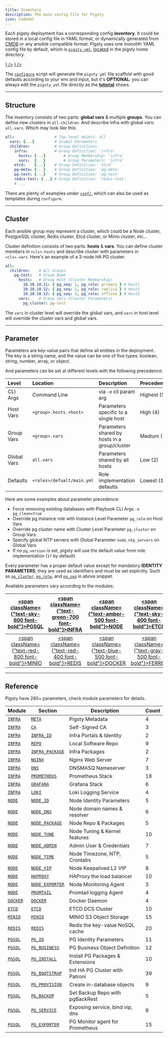 ```yaml
---
title: Inventory
description: The main config file for Pigsty
icon: CodeXml
---
```



Each pigsty deployment has a corresponding config **inventory**.
It could be stored in a local config file in YAML format, or dynamically generated from [CMDB](https://docs.ansible.com/ansible/2.9/user_guide/intro_dynamic_inventory.html) or any ansible compatible format.
Pigsty uses one monolith YAML config file by default, which is [`pigsty.yml`](https://github.com/pgsty/pigsty/blob/main/pigsty.yml), [located](https://github.com/pgsty/pigsty/blob/main/ansible.cfg#L3) in the pigsty home directory.

<Files>
    <Folder name="pigsty" defaultOpen>
        <a href={"https://github.com/pgsty/pigsty/blob/main/pigsty.yml"}><File name="pigsty.yml" icon={<FileCode className="text-blue-500" />} /></a>
        <a href={"https://github.com/pgsty/pigsty/blob/main/ansible.cfg"}><File name="ansible.cfg"  icon={<FileCode className="text-orange-400" />} /></a>
    </Folder>
</Files>

The [`configure`](/docs/config/configure) script will generate the `pigsty.yml` file scaffold with good defaults according to your env and input,
but it's **OPTIONAL**: you can always edit the `pigsty.yml` file directly as the [**tutorial**](/docs/config/tutorial) shows.


--------

## Structure

The inventory consists of two parts: **global vars**  & multiple **groups**. You can define new clusters in `all.children`.
And describe infra with global vars: `all.vars`. Which may look like this:

```yaml
all:                  # Top-level object: all
  vars: {...}         # Global Parameters
  children:           # Group Definitions
    infra:            # Group Definition: 'infra'
      hosts: {...}        # Group Membership: 'infra'
      vars:  {...}        # Group Parameters: 'infra'
    etcd:    {...}    # Group Definition: 'etcd'
    pg-meta: {...}    # Group Definition: 'pg-meta'
    pg-test: {...}    # Group Definition: 'pg-test'
    redis-test: {...} # Group Definition: 'redis-test'
    # ...
```

There are plenty of examples under [`conf/`](https://github.com/pgsty/pigsty/blob/main/conf/README.md), which can also be used as templates during `configure`.

------

## Cluster

Each ansible group may represent a cluster, which could be a Node cluster, PostgreSQL cluster, Redis cluster, Etcd cluster, or Minio cluster, etc…

Cluster definition consists of two parts: **hosts** & **vars**.
You can define cluster members in `<cls>.hosts` and describe cluster with parameters in `<cls>.vars`.
Here's an example of a 3-node HA PG cluster:

```yaml
all:
  children:    # All Groups
    pg-test:   # Group Name
      hosts:   # Group Host (Cluster Membership)
        10.10.10.11: { pg_seq: 1, pg_role: primary } # Host1
        10.10.10.12: { pg_seq: 2, pg_role: replica } # Host2
        10.10.10.13: { pg_seq: 3, pg_role: offline } # Host3
      vars:    # Group Vars (Cluster Parameters)
        pg_cluster: pg-test
```

The `vars` in cluster level will override the global vars, and `vars` in host level will override the cluster vars and global vars.



------

## Parameter

Parameters are key-value pairs that define all entities in the deployment.
The key is a string name, and the value can be one of five types: boolean, string, number, array, or object.

And parameters can be set at different levels with the following precedence:

| Level       | Location                   | Description                                   | Precedence  |
|:------------|:---------------------------|:----------------------------------------------|:------------|
| CLI Args    | Command Line               | via `-e` cli param arg                        | Highest (5) |
| Host Vars   | `<group>.hosts.<host>`     | Parameters specific to a single host          | High (4)    |
| Group Vars  | `<group>.vars`             | Parameters shared by hosts in a group/cluster | Medium (3)  |
| Global Vars | `all.vars`                 | Parameters shared by all hosts                | Low (2)     |
| Defaults    | `<roles>/defualt/main.yml` | Role implementation defaults                  | Lowest (1)  |

Here are some examples about parameter precedence:

- Force removing existing databases with Playbook CLI Args `-e pg_clean=true`
- Override pg instance role with Instance Level Parameter `pg_role` on Host Vars
- Override pg cluster name with Cluster Level Parameter `pg_cluster` on Group Vars.
- Specify global NTP servers with Global Parameter `node_ntp_servers` on Global Vars
- If no `pg_version` is set, pigsty will use the default value from role implementation (`17` by default)


Every parameter has a proper default value except for mandatory **IDENTITY PARAMETERS**; they are used as identifiers and must be set explicitly.
Such as [`pg_cluster`](/docs/pgsql/param/#pg_cluster), [`pg_role`](/docs/pgsql/param/#pg_role), and [`pg_seq`](/docs/pgsql/param/#pg_seq) in above snippet.


Available parameters vary according to the modules:

| [<span className={"text-sky-600 font-bold"}>PGSQL</span>](/docs/pgsql/param) | [<span className={"text-green-700 font-bold"}>INFRA</span>](/docs/infra/param) |  [<span className={"text-amber-500 font-bold"}>NODE</span>](/docs/node/param)   |   [<span className={"text-sky-400 font-bold"}>ETCD</span>](/docs/etcd/param)   |
|:-----------------------------------------------------------------------------:|:-------------------------------------------------------------------------------:|:--------------------------------------------------------------------------------:|:--------------------------------------------------------------------------------:|
| [<span className={"text-red-800 font-bold"}>MINIO</span>](/docs/minio/param) |  [<span className={"text-red-400 font-bold"}>REDIS</span>](/docs/redis/param)  | [<span className={"text-blue-500 font-bold"}>DOCKER</span>](/docs/docker/param) | [<span className={"text-gray-500 font-bold"}>FERRET</span>](/docs/ferret/param) |



------

## Reference

Pigsty have 280+ parameters, check module parameters for details.

| Module                                           | Section                                                      | Description                      | Count |
| ------------------------------------------------ | ------------------------------------------------------------ | -------------------------------- | ----- |
| [`INFRA`](/docs/infra/param/)   | [`META`](/docs/infra/param/#meta)           | Pigsty Metadata                  | 4     |
| [`INFRA`](/docs/infra/param/)   | [`CA`](/docs/infra/param/#ca)               | Self-Signed CA                   | 3     |
| [`INFRA`](/docs/infra/param/)   | [`INFRA_ID`](/docs/infra/param/#infra_id)   | Infra Portals & Identity         | 2     |
| [`INFRA`](/docs/infra/param/)   | [`REPO`](/docs/infra/param/#repo)           | Local Software Repo              | 9     |
| [`INFRA`](/docs/infra/param/)   | [`INFRA_PACKAGE`](/docs/infra/param/#infra_package) | Infra Packages                   | 2     |
| [`INFRA`](/docs/infra/param/)   | [`NGINX`](/docs/infra/param/#nginx)         | Nginx Web Server                 | 7     |
| [`INFRA`](/docs/infra/param/)   | [`DNS`](/docs/infra/param/#dns)             | DNSMASQ Nameserver               | 3     |
| [`INFRA`](/docs/infra/param/)   | [`PROMETHEUS`](/docs/infra/param/#prometheus) | Prometheus Stack                 | 18    |
| [`INFRA`](/docs/infra/param/)   | [`GRAFANA`](/docs/infra/param/#grafana)     | Grafana Stack                    | 6     |
| [`INFRA`](/docs/infra/param/)   | [`LOKI`](/docs/infra/param/#loki)           | Loki Logging Service             | 4     |
| [`NODE`](/docs/node/param/)     | [`NODE_ID`](/docs/node/param/#node_id)      | Node Identity Parameters         | 5     |
| [`NODE`](/docs/node/param/)     | [`NODE_DNS`](/docs/node/param/#node_dns)    | Node domain names & resolver     | 6     |
| [`NODE`](/docs/node/param/)     | [`NODE_PACKAGE`](/docs/node/param/#node_package) | Node Repo & Packages             | 5     |
| [`NODE`](/docs/node/param/)     | [`NODE_TUNE`](/docs/node/param/#node_tune)  | Node Tuning & Kernel features    | 10    |
| [`NODE`](/docs/node/param/)     | [`NODE_ADMIN`](/docs/node/param/#node_admin) | Admin User & Credentials         | 7     |
| [`NODE`](/docs/node/param/)     | [`NODE_TIME`](/docs/node/param/#node_time)  | Node Timezone, NTP, Crontabs     | 5     |
| [`NODE`](/docs/node/param/)     | [`NODE_VIP`](/docs/node/param/#node_vip)    | Node Keepalived L2 VIP           | 8     |
| [`NODE`](/docs/node/param/)     | [`HAPROXY`](/docs/node/param/#haproxy)      | HAProxy the load balancer        | 10    |
| [`NODE`](/docs/node/param/)     | [`NODE_EXPORTER`](/docs/node/param/#node_exporter) | Node Monitoring Agent            | 3     |
| [`NODE`](/docs/node/param/)     | [`PROMTAIL`](/docs/node/param/#promtail)    | Promtail logging Agent           | 4     |
| [`DOCKER`](/docs/docker/param/) | [`DOCKER`](/docs/docker/param/#docker)      | Docker Daemon                    | 4     |
| [`ETCD`](/docs/etcd/param/)     | [`ETCD`](/docs/etcd/param/#etcd)            | ETCD DCS Cluster                 | 10    |
| [`MINIO`](/docs/minio/param/)   | [`MINIO`](/docs/minio/param/#minio)         | MINIO S3 Object Storage          | 15    |
| [`REDIS`](/docs/redis/param/)   | [`REDIS`](/docs/redis/param/#redis)         | Redis the key-value NoSQL cache  | 20    |
| [`PGSQL`](/docs/pgsql/param/)   | [`PG_ID`](/docs/pgsql/param/#pg_id)         | PG Identity Parameters           | 11    |
| [`PGSQL`](/docs/pgsql/param/)   | [`PG_BUSINESS`](/docs/pgsql/param/#pg_business) | PG Business Object Definition    | 12    |
| [`PGSQL`](/docs/pgsql/param/)   | [`PG_INSTALL`](/docs/pgsql/param/#pg_install) | Install PG Packages & Extensions | 10    |
| [`PGSQL`](/docs/pgsql/param/)   | [`PG_BOOTSTRAP`](/docs/pgsql/param/#pg_bootstrap) | Init HA PG Cluster with Patroni  | 39    |
| [`PGSQL`](/docs/pgsql/param/)   | [`PG_PROVISION`](/docs/pgsql/param/#pg_provision) | Create in-database objects       | 9     |
| [`PGSQL`](/docs/pgsql/param/)   | [`PG_BACKUP`](/docs/pgsql/param/#pg_backup) | Set Backup Repo with pgBackRest  | 5     |
| [`PGSQL`](/docs/pgsql/param/)   | [`PG_SERVICE`](/docs/pgsql/param/#pg_service) | Exposing service, bind vip, dns  | 9     |
| [`PGSQL`](/docs/pgsql/param/)   | [`PG_EXPORTER`](/docs/pgsql/param/#pg_exporter) | PG Monitor agent for Prometheus  | 15    |






